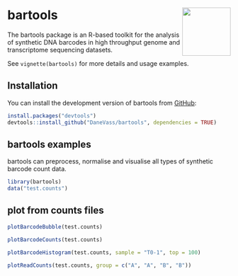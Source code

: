 # bartools <img src="man/figures/bartools_logo.png" align="right" width="109"/>

<!-- badges: start -->

<!-- badges: end -->

The bartools package is an R-based toolkit for the analysis of synthetic DNA barcodes in high throughput genome and transcriptome sequencing datasets.

See `vignette(bartools)` for more details and usage examples.

## Installation

You can install the development version of bartools from [GitHub](https://github.com/):

```r
install.packages("devtools")
devtools::install_github("DaneVass/bartools", dependencies = TRUE)
```

## bartools examples

bartools can preprocess, normalise and visualise all types of synthetic barcode count data.

```r
library(bartools)
data("test.counts")
```

## plot from counts files

```r
plotBarcodeBubble(test.counts)

```

```r
plotBarcodeCounts(test.counts)

```

```r
plotBarcodeHistogram(test.counts, sample = "T0-1", top = 100)

```

```r
plotReadCounts(test.counts, group = c("A", "A", "B", "B"))

```
